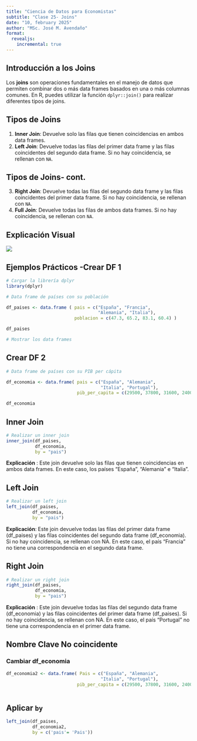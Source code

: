 ```yaml
---
title: "Ciencia de Datos para Economistas"
subtitle: "Clase 25- Joins"
date: "10, february 2025"
author: "MSc. José M. Avendaño"
format:
  revealjs:
    incremental: true  
---
```


## Introducción a los Joins

Los **joins** son operaciones fundamentales en el manejo de datos que permiten combinar dos o más data frames basados en una o más columnas comunes. En R, puedes utilizar la función `dplyr::join()` para realizar diferentes tipos de joins.

## Tipos de Joins

1.  **Inner Join**: Devuelve solo las filas que tienen coincidencias en ambos data frames.
2.  **Left Join**: Devuelve todas las filas del primer data frame y las filas coincidentes del segundo data frame. Si no hay coincidencia, se rellenan con `NA`.

## Tipos de Joins- cont.

3.  **Right Join**: Devuelve todas las filas del segundo data frame y las filas coincidentes del primer data frame. Si no hay coincidencia, se rellenan con `NA`.
4.  **Full Join**: Devuelve todas las filas de ambos data frames. Si no hay coincidencia, se rellenan con `NA`.

## Explicación Visual

![](images/sql_joins.jpg){fig-align="center"}

## Ejemplos Prácticos -Crear DF 1

```r
# Cargar la librería dplyr 
library(dplyr)

# Data frame de países con su población

df_paises <- data.frame ( pais = c("España", "Francia", 
                                   "Alemania", "Italia"), 
                          poblacion = c(47.3, 65.2, 83.1, 60.4) )

df_paises

# Mostrar los data frames
```

## Crear DF 2

```r
# Data frame de países con su PIB per cápita

df_economia <- data.frame( pais = c("España", "Alemania",
                                    "Italia", "Portugal"),
                           pib_per_capita = c(29500, 37800, 31600, 24000) )

df_economia
```

## Inner Join

```r
# Realizar un inner join
inner_join(df_paises, 
           df_economia,
           by = "pais")
```

**Explicación** : Este join devuelve solo las filas que tienen coincidencias en ambos data frames. En este caso, los países "España", "Alemania" e "Italia".

## Left Join

```r
# Realizar un left join
left_join(df_paises, 
          df_economia,
          by = "pais")
```

**Explicación**: Este join devuelve todas las filas del primer data frame (df_paises) y las filas coincidentes del segundo data frame (df_economia). Si no hay coincidencia, se rellenan con NA. En este caso, el país "Francia" no tiene una correspondencia en el segundo data frame.

## Right Join

```r
# Realizar un right join
right_join(df_paises, 
           df_economia, 
           by = "pais")
```

**Explicación** : Este join devuelve todas las filas del segundo data frame (df_economia) y las filas coincidentes del primer data frame (df_paises). Si no hay coincidencia, se rellenan con NA. En este caso, el país "Portugal" no tiene una correspondencia en el primer data frame.

## Nombre Clave No coincidente

### Cambiar df_economia

```r
df_economia2 <- data.frame( Pais = c("España", "Alemania",
                                    "Italia", "Portugal"),
                           pib_per_capita = c(29500, 37800, 31600, 24000) )



```

## Aplicar `by`

```r
left_join(df_paises,
          df_economia2,
          by = c('pais'= 'Pais'))
```
